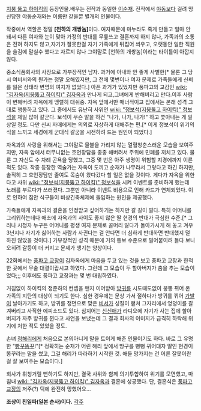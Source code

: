 [[지붕 뚫고 하이킥]]의 등장인물.배우는 전작과 동일한 [[이순재]]. 전작에서 [[야동]]보다 걸려 망신당한 야동순재와는 이름만 같을뿐 별개의 인물이다.

작중에서 역할은 정말 '''[천하의 개쌍놈]'''이다. 여자때문에 마누라도 죽게 만들고 얼마 안돼서 다른 여자와 눈이 맞아 가정의 반대를 무릎쓰고 결혼까지 하지 않나, 가족과의 소통은 전혀 하지도 않고,자기가 잘못한걸 자기 가족에게 뒤집어 씌우고, 오랫동안 일한 직원을 술김에 말실수 했다고 자르지 않나 그야말로 [천하의 개쌍놈]이라는 타이틀이 아깝지 않다.

중소식품회사의 사장으로 가부장적인 남자. 과거에 아내와 안 좋게 사별한[* 물론 그 당시 여비서와의 뭔가는 정말 오해였지만, 그 전에 몇번이나 여자 문제로 가족들에게 신뢰를 잃은 상태라 변명의 여지가 없었다.] 아픈 과거가 있었지만 풍파고의 교감인 [[wiki: "김자옥(지붕뚫고 하이킥)" 김자옥]]과 만나게 되고,그녀에게 반해버리고 만다.이후 사람이 변해버려 자옥에게 맹렬히 대쉬중. 자옥 앞에서만 매너적이고 집에서는 본래 성격 그대로 행동하고 있다. 그 중에서도 유난히 사위인 [[wiki: "정보석(지붕뚫고 하이킥)" 정보석]]을 제일 많이 갈군다. 보석이 무슨 말을 하건 "나가, 나가, 나가!" 하고 쫓아내는 게 일상일 정도. 다만 신씨 자매에게는 의외로 자상하게 대해주는 편.[* 이게 정보석이 위기의식을 느끼고 세경에게 군대식 갈굼을 시전하려 드는 원인이 되었다.]

자옥과의 사랑을 위해서는 그야말로 물불을 가리지 않는 열혈청춘스러운 모습을 보여주지만, 자옥 앞에서 터무니없는 호언장담을 종종 해버려서 주위에 민폐를 끼치고 있다. 물론 그 자신도 수 차례 곤욕을 당했고, 그중 몇 번은 아주 생명이 위험할 지경에까지 이른 적도 있다. 작중 등장한 역술가는 자옥이 도끼고 순재가 나무라서 그렇다고 하긴 하지만, 솔직히 그 호언장담만 줄여도 목숨이 왔다갔다 할 일은 없을 것이다. 게다가 자옥을 위한다고 사위 [[wiki: "정보석(지붕뚫고 하이킥)" 정보석]]을 시켜 이벤트를 준비하게 했는데 노래를 부르다가 쓰러졌다. 그뿐만 아니라 이벤트 비용으로 인해 카드가 연체되었다. 이로 인하여 집안 식구들이 비상긴축체제에 돌입하는 원인을 제공했다.

가족들에게 자옥과의 결혼을 인정받고 싶어하기는 하지만 갈 길이 멀다. 특히 어머니를 그리워하는데다 애초에 자옥과의 사이도 좋지 않은 딸 현경의 반대가 극심한 수준.[* 그러나 시청자 누구든 어머니를 평생 여자 문제로 골머리 앓다가 돌아가시게 해 놓고 겨우 3년지나 자기가 싫어하는 사람과 사귄다는 걸 안다면 더 심하게 반대하면 반대했지 덜 하진 않았을 것이다.] 가부장적인 성격 때문에 거의 통보 수준으로 밀어붙이려 들다 보니 오히려 갈등이 더 커지고 문제가 생기는 양상이다.

22회에서는 [[풍파고 교장]]이 김자옥에게 마음을 두고 있는 것을 보고 풍파고 교장과 한적한 곳에서 무술 대결이랍시고 하였다. 그런데 그 모습이 두 할아버지가 춤을 추는 모습이었다;;; 이후에도 풍파고 교장과는 몇 번 대립하였다.

거침없이 하이킥의 정준하의 컨셉을 왠지 이어받아 [[방귀]]를 시도때도없이 붕뿡 뀌어 온 가족의 지탄의 대상이 되기도 한다. 심한 경우에는 문상 가서 절하다가 방귀를 뀌어 [[가발]]이 날아가기도 하고, 방귀를 정면으로 맞은 [[비서]]가 성질이 뻗쳐 그자리에서 엉덩이를 갈겨버리고 사직한 에피소드도 있다. 심지어는 [[신신애]]가 라디오에 자기가 사는 집에 할아버지가 자주 방귀를 뀐다고 사연을 보냈는데 그 결과 회사의 이미지가 급격히 하락해 위기에 처한 적도 있었을 정도.

손녀 [[정해리]]에게 처음으로 본의아니게 말을 트이게 해준 인물이기도 하다. 바로 그 유명한 "[[빵꾸똥꾸]]!"[* 정확히는 순재가 어린 해리 앞에서 방구를 뻥뻥 뀌어대자 딸인 현경이 똥꾸라는 말을 썼고, 그걸 해리가 따라하기 시작한 것. 애들 망가지는 건 어른 잘못이란 걸 잘 보여주는 모습이다.]

회사가 휘청거릴 뻔하기도 하지만, 결국 사위와 함께 의기투합하여 위기를 모면했고, 마침내 [[wiki: "김자옥(지붕뚫고 하이킥)" 김자옥]]과 결혼에 성공했다. 단, 결혼식은 [[풍파고 교장]]의 저주(?) 덕에 완전히 망했어요...

'''조상이 친일파(일본 순사)이다.'''
[[각주]]
